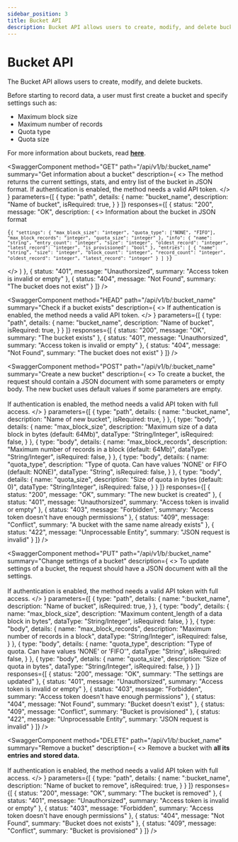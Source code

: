 ```yaml
---
sidebar_position: 3
title: Bucket API
description: Bucket API allows users to create, modify, and delete buckets.
---
```



# Bucket API

The Bucket API allows users to create, modify, and delete buckets.

Before starting to record data, a user must first create a bucket and specify settings such as:

* Maximum block size
* Maximum number of records
* Quota type
* Quota size

For more information about buckets, read [**here**](../how-does-it-work.mdx#internal-structure).

<SwaggerComponent
  method="GET"
  path="/api/v1/b/:bucket_name"
  summary="Get information about a bucket"
  description={
    <>
      The method returns the current settings, stats, and entry list of the bucket in JSON format. 
      If authentication is enabled, the method needs a valid API token.
    </>
  }
  parameters={[
    {
      type: "path",
      details: {
        name: "bucket_name",
        description: "Name of bucket",
        isRequired: true,
      }
    }
  ]}
  responses={[
    {
      status: "200",
      message: "OK",
      description: (
        <>
          Information about the bucket in JSON format
          <pre><code>{`{
  "settings": {
        "max_block_size": "integer",
        "quota_type": ["NONE", "FIFO"],
        "max_block_records": "integer",
        "quota_size": "integer"
    },
    "info": {
        "name": "string",
        "entry_count": "integer",
        "size": "integer",
        "oldest_record": "integer",
        "latest_record": "integer",
        "is_provisioned": "bool"
    },
    "entries": [
        {
            "name": "string",
            "size": "integer",
            "block_count": "integer",
            "record_count": "integer",
            "oldest_record": "integer",
            "latest_record": "integer"
        }
    ]
}`}</code></pre>
        </>
      )
    },
    {
      status: "401",
      message: "Unauthorsized",
      summary: "Access token is invalid or empty"
    },
    {
      status: "404",
      message: "Not Found",
      summary: "The bucket does not exist"
    }
  ]}
/>


<SwaggerComponent
  method="HEAD"
  path="/api/v1/b/:bucket_name"
  summary="Check if a bucket exists"
  description={
    <>
      If authentication is enabled, the method needs a valid API token.
    </>
  }
  parameters={[
    {
      type: "path",
      details: {
        name: "bucket_name",
        description: "Name of bucket",
        isRequired: true,
      }
    }
  ]}
  responses={[
    {
      status: "200",
      message: "OK",
      summary: "The bucket exists"
    },
    {
      status: "401",
      message: "Unauthorsized",
      summary: "Access token is invalid or empty"
    },
    {
      status: "404",
      message: "Not Found",
      summary: "The bucket does not exist"
    }
  ]}
/>

<SwaggerComponent
  method="POST"
  path="/api/v1/b/:bucket_name"
  summary="Create a new bucket"
  description={
    <>
      To create a bucket, the request should contain a JSON document with some parameters or empty body. The new bucket uses default values if some parameters are empty.
      <br /><br />
      If authentication is enabled, the method needs a valid API token with full access.
    </>
  }
  parameters={[
    {
      type: "path",
      details: {
        name: ":bucket_name",
        description: "Name of new bucket",
        isRequired: true,
      }
    },
    {
      type: "body",
      details: {
        name: "max_block_size",
        description: "Maximum size of a data block in bytes (default: 64Mb)",
        dataType: "String/Integer",
        isRequired: false,
      }
    },
    {
      type: "body",
      details: {
        name: "max_block_records",
        description: "Maximum number of records in a block (default: 64Mb)",
        dataType: "String/Integer",
        isRequired: false,
      }
    },
    {
      type: "body",
      details: {
        name: "quota_type",
        description: "Type of quota. Can have values 'NONE' or FIFO (default: NONE)",
        dataType: "String",
        isRequired: false,
      }
    },
    {
      type: "body",
      details: {
        name: "quota_size",
        description: "Size of quota in bytes (default: 0)",
        dataType: "String/Integer",
        isRequired: false,
      }
    }
  ]}
  responses={[
    {
      status: "200",
      message: "OK",
      summary: "The new bucket is created"
    },
    {
      status: "401",
      message: "Unauthorsized",
      summary: "Access token is invalid or empty"
    },
    {
      status: "403",
      message: "Forbidden",
      summary: "Access token doesn't have enough permissions"
    },
    {
      status: "409",
      message: "Conflict",
      summary: "A bucket with the same name already exists"
    },
    {
      status: "422",
      message: "Unprocessable Entity",
      summary: "JSON request is invalid"
    }
  ]}
/>

<SwaggerComponent
  method="PUT"
  path="/api/v1/b/:bucket_name"
  summary="Change settings of a bucket"
  description={
    <>
      To update settings of a bucket, the request should have a JSON document with all the settings.
      <br /><br />
      If authentication is enabled, the method needs a valid API token with full access.
    </>
  }
  parameters={[
    {
      type: "path",
      details: {
        name: ":bucket_name",
        description: "Name of bucket",
        isRequired: true,
      }
    },
    {
      type: "body",
      details: {
        name: "max_block_size",
        description: "Maximum content_length of a data block in bytes",
        dataType: "String/Integer",
        isRequired: false,
      }
    },
    {
      type: "body",
      details: {
        name: "max_block_records",
        description: "Maximum number of records in a block",
        dataType: "String/Integer",
        isRequired: false,
      }
    },
    {
      type: "body",
      details: {
        name: "quota_type",
        description: "Type of quota. Can have values 'NONE' or 'FIFO'",
        dataType: "String",
        isRequired: false,
      }
    },
    {
      type: "body",
      details: {
        name: "quota_size",
        description: "Size of quota in bytes",
        dataType: "String/Integer",
        isRequired: false,
      }
    }
  ]}
  responses={[
    {
      status: "200",
      message: "OK",
      summary: "The settings are updated"
    },
    {
      status: "401",
      message: "Unauthorsized",
      summary: "Access token is invalid or empty"
    },
    {
      status: "403",
      message: "Forbidden",
      summary: "Access token doesn't have enough permissions"
    },
    {
      status: "404",
      message: "Not Found",
      summary: "Bucket doesn't exist"
    },
    {
      status: "409",
      message: "Conflict",
      summary: "Bucket is provisioned"
    },
    {
      status: "422",
      message: "Unprocessable Entity",
      summary: "JSON request is invalid"
    }
  ]}
/>

<SwaggerComponent
  method="DELETE"
  path="/api/v1/b/:bucket_name"
  summary="Remove a bucket"
  description={
    <>
      Remove a bucket with <strong>all its entries and stored data.</strong>
      <br /><br />
      If authentication is enabled, the method needs a valid API token with full access.
    </>
  }
  parameters={[
    {
      type: "path",
      details: {
        name: ":bucket_name",
        description: "Name of bucket to remove",
        isRequired: true,
      }
    }
  ]}
  responses={[
    {
      status: "200",
      message: "OK",
      summary: "The bucket is removed"
    },
    {
      status: "401",
      message: "Unauthorsized",
      summary: "Access token is invalid or empty"
    },
    {
      status: "403",
      message: "Forbidden",
      summary: "Access token doesn't have enough permissions"
    },
    {
      status: "404",
      message: "Not Found",
      summary: "Bucket does not exists"
    },
    {
      status: "409",
      message: "Conflict",
      summary: "Bucket is provisioned"
    }
  ]}
/>
